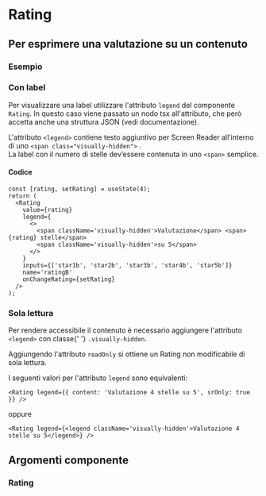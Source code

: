 
<Meta of={RatingStories} />

# Rating

## Per esprimere una valutazione su un contenuto

### Esempio

<Canvas of={RatingStories.RatingBase} />
<Controls of={RatingStories.RatingBase} />

### Con label

Per visualizzare una label utilizzare l'attributo `legend` del componente `Rating`. In questo caso viene passato un nodo tsx all'attributo, che però accetta anche una struttura JSON (vedi documentazione).

<div className='docs'>
  <Callout color='success'>
    <CalloutText>
      L'attributo <Code>&lt;legend&gt;</Code> contiene testo aggiuntivo per Screen Reader all’interno di uno
      <Code>&lt;span class="visually-hidden"&gt;</Code>
      .<br />
      La label con il numero di stelle dev’essere contenuta in uno <Code>&lt;span&gt;</Code> semplice.
    </CalloutText>
  </Callout>
</div>

<Canvas of={RatingStories.RatingConLabel} />

#### Codice

```tsx
const [rating, setRating] = useState(4);
return (
  <Rating
    value={rating}
    legend={
      <>
        <span className='visually-hidden'>Valutazione</span> <span>{rating} stelle</span>
        <span className='visually-hidden'>su 5</span>
      </>
    }
    inputs={['star1b', 'star2b', 'star3b', 'star4b', 'star5b']}
    name='ratingB'
    onChangeRating={setRating}
  />
);
```

### Sola lettura

<div className='docs'>
  <Callout color='success'>
    <CalloutText>
      Per rendere accessibile il contenuto è necessario aggiungere l'attributo <Code>&lt;legend&gt;</Code> con classe{' '}
      <code>.visually-hidden</code>.
    </CalloutText>
  </Callout>
</div>

Aggiungendo l'attributo `readOnly` si ottiene un Rating non modificabile di sola lettura.

<Canvas of={RatingStories.RatingReadOnly} />

I seguenti valori per l'attributo `legend` sono equivalenti:

```tsx
<Rating legend={{ content: 'Valutazione 4 stelle su 5', srOnly: true }} />
```

oppure

```tsx
<Rating legend={<legend className='visually-hidden'>Valutazione 4 stelle su 5</legend>} />
```

## Argomenti componente

### Rating

<ArgTypes of={Rating} />
